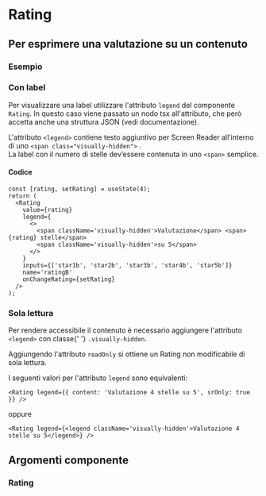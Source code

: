 
<Meta of={RatingStories} />

# Rating

## Per esprimere una valutazione su un contenuto

### Esempio

<Canvas of={RatingStories.RatingBase} />
<Controls of={RatingStories.RatingBase} />

### Con label

Per visualizzare una label utilizzare l'attributo `legend` del componente `Rating`. In questo caso viene passato un nodo tsx all'attributo, che però accetta anche una struttura JSON (vedi documentazione).

<div className='docs'>
  <Callout color='success'>
    <CalloutText>
      L'attributo <Code>&lt;legend&gt;</Code> contiene testo aggiuntivo per Screen Reader all’interno di uno
      <Code>&lt;span class="visually-hidden"&gt;</Code>
      .<br />
      La label con il numero di stelle dev’essere contenuta in uno <Code>&lt;span&gt;</Code> semplice.
    </CalloutText>
  </Callout>
</div>

<Canvas of={RatingStories.RatingConLabel} />

#### Codice

```tsx
const [rating, setRating] = useState(4);
return (
  <Rating
    value={rating}
    legend={
      <>
        <span className='visually-hidden'>Valutazione</span> <span>{rating} stelle</span>
        <span className='visually-hidden'>su 5</span>
      </>
    }
    inputs={['star1b', 'star2b', 'star3b', 'star4b', 'star5b']}
    name='ratingB'
    onChangeRating={setRating}
  />
);
```

### Sola lettura

<div className='docs'>
  <Callout color='success'>
    <CalloutText>
      Per rendere accessibile il contenuto è necessario aggiungere l'attributo <Code>&lt;legend&gt;</Code> con classe{' '}
      <code>.visually-hidden</code>.
    </CalloutText>
  </Callout>
</div>

Aggiungendo l'attributo `readOnly` si ottiene un Rating non modificabile di sola lettura.

<Canvas of={RatingStories.RatingReadOnly} />

I seguenti valori per l'attributo `legend` sono equivalenti:

```tsx
<Rating legend={{ content: 'Valutazione 4 stelle su 5', srOnly: true }} />
```

oppure

```tsx
<Rating legend={<legend className='visually-hidden'>Valutazione 4 stelle su 5</legend>} />
```

## Argomenti componente

### Rating

<ArgTypes of={Rating} />
